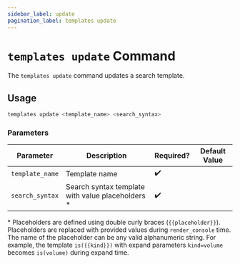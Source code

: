 ```yaml
---
sidebar_label: update
pagination_label: templates update
---
```


# `templates update` Command

The `templates update` command updates a search template.

## Usage

```bash
templates update <template_name> <search_syntax>
```

### Parameters

| Parameter       | Description                                       | Required? | Default Value |
| --------------- | ------------------------------------------------- | --------- | ------------- |
| `template_name` | Template name                                     | ✔️        |               |
| `search_syntax` | Search syntax template with value placeholders \* | ✔️        |               |

\* Placeholders are defined using double curly braces (`{{placeholder}}`). Placeholders are replaced with provided values during `render_console` time. The name of the placeholder can be any valid alphanumeric string. For example, the template `is({{kind}})` with expand parameters `kind=volume` becomes `is(volume)` during expand time.
